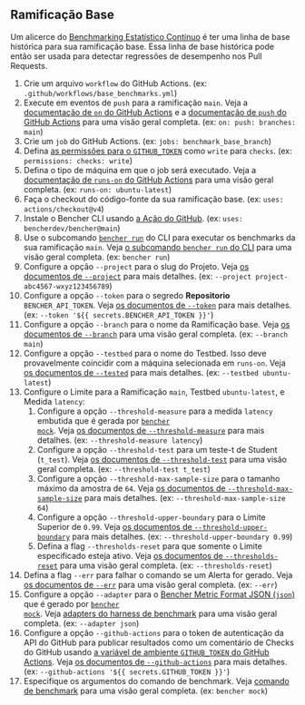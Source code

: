 
## Ramificação Base

Um alicerce do [Benchmarking Estatístico Contínuo][statistical continuous benchmarking]
é ter uma linha de base histórica para sua ramificação base.
Essa linha de base histórica pode então ser usada para detectar regressões de desempenho nos Pull Requests.

<BaseBranchCode />

1. Crie um arquivo `workflow` do GitHub Actions.
   (ex: `.github/workflows/base_benchmarks.yml`)
2. Execute em eventos de `push` para a ramificação `main`.
   Veja a [documentação de `on` do GitHub Actions][github actions on]
   e a [documentação de `push` do GitHub Actions][github actions push] para uma visão geral completa.
   (ex: `on: push: branches: main`)
3. Crie um `job` do GitHub Actions.
   (ex: `jobs: benchmark_base_branch`)
4. Defina [as permissões para o `GITHUB_TOKEN`][github token permissions]
   como `write` para `checks`.
   (ex: `permissions: checks: write`)
5. Defina o tipo de máquina em que o job será executado.
   Veja a [documentação de `runs-on` do GitHub Actions][github actions runs-on]
   para uma visão geral completa.
   (ex: `runs-on: ubuntu-latest`)
6. Faça o checkout do código-fonte da sua ramificação base.
   (ex: `uses: actions/checkout@v4`)
7. Instale o Bencher CLI usando [a Ação do GitHub][bencher cli github action].
   (ex: `uses: bencherdev/bencher@main`)
8. Use o subcomando <code><a href="/pt/docs/explanation/bencher-run/">bencher run</a></code> do CLI
   para executar os benchmarks da sua ramificação `main`.
   Veja [o subcomando `bencher run` do CLI][bencher run] para uma visão geral completa.
   (ex: `bencher run`)
9. Configure a opção `--project` para o slug do Projeto.
   Veja [os documentos de `--project`][project option] para mais detalhes.
   (ex: `--project project-abc4567-wxyz123456789`)
10. Configure a opção `--token` para o segredo **Repositorio** `BENCHER_API_TOKEN`.
   Veja [os documentos de `--token`][token option] para mais detalhes.
   (ex: `--token '${{ secrets.BENCHER_API_TOKEN }}'`)
11. Configure a opção `--branch` para o nome da Ramificação base.
    Veja [os documentos de `--branch`][branch option] para uma visão geral completa.
    (ex: `--branch main`)
12. Configure a opção `--testbed` para o nome do Testbed.
    Isso deve provavelmente coincidir com a máquina selecionada em `runs-on`.
    Veja [os documentos de `--tested`][testbed option] para mais detalhes.
    (ex: `--testbed ubuntu-latest`)
13. Configure o Limite para a Ramificação `main`, Testbed `ubuntu-latest`, e Medida `latency`:
    1. Configure a opção `--threshold-measure` para a medida `latency` embutida que é gerada por <code><a href="/pt/docs/reference/bencher-metric-format/#bencher-mock">bencher mock</a></code>.
       Veja [os documentos de `--threshold-measure`][threshold measure option] para mais detalhes.
       (ex: `--threshold-measure latency`)
    2. Configure a opção `--threshold-test` para um teste-t de Student (`t_test`).
       Veja [os documentos de `--threshold-test`][threshold test option] para uma visão geral completa.
       (ex: `--threshold-test t_test`)
    3. Configure a opção `--threshold-max-sample-size` para o tamanho máximo da amostra de `64`.
       Veja [os documentos de `--threshold-max-sample-size`][threshold max sample size] para mais detalhes.
       (ex: `--threshold-max-sample-size 64`)
    4. Configure a opção `--threshold-upper-boundary` para o Limite Superior de `0.99`.
       Veja [os documentos de `--threshold-upper-boundary`][threshold upper boundary] para mais detalhes.
       (ex: `--threshold-upper-boundary 0.99`)
    5. Defina a flag `--thresholds-reset` para que somente o Limite especificado esteja ativo.
       Veja [os documentos de `--thresholds-reset`][thresholds reset] para uma visão geral completa.
       (ex: `--thresholds-reset`)
14. Defina a flag `--err` para falhar o comando se um Alerta for gerado.
    Veja [os documentos de `--err`][alert err] para uma visão geral completa.
    (ex: `--err`)
15. Configure a opção `--adapter` para o [Bencher Metric Format JSON (`json`)][bmf] que é gerado por <code><a href="/pt/docs/reference/bencher-metric-format/#bencher-mock">bencher mock</a></code>.
    Veja [adapters do harness de benchmark][adapter json] para uma visão geral completa.
    (ex: `--adapter json`)
16. Configure a opção `--github-actions` para o token de autenticação da API do GitHub para publicar resultados como um comentário de Checks do GitHub usando
    [a variável de ambiente `GITHUB_TOKEN` do GitHub Actions][github token].
    Veja [os documentos de `--github-actions`][github actions option] para mais detalhes.
    (ex: `--github-actions '${{ secrets.GITHUB_TOKEN }}'`)
17. Especifique os argumentos do comando de benchmark.
    Veja [comando de benchmark][command argument] para uma visão geral completa.
    (ex: `bencher mock`)

[github actions on]: https://docs.github.com/pt/actions/using-workflows/workflow-syntax-for-github-actions#on
[github actions push]: https://docs.github.com/pt/webhooks/webhook-events-and-payloads#push
[github token permissions]: https://docs.github.com/pt/actions/using-jobs/assigning-permissions-to-jobs#setting-the-github_token-permissions-for-a-specific-job
[github actions runs-on]: https://docs.github.com/pt/actions/using-workflows/workflow-syntax-for-github-actions#jobsjob_idruns-on
[bencher cli github action]: https://github.com/marketplace/actions/bencher-cli
[github token]: https://docs.github.com/pt/actions/security-guides/automatic-token-authentication

[statistical continuous benchmarking]: /pt/docs/how-to/track-benchmarks/#statistical-continuous-benchmarking
[bencher run]: /pt/docs/explanation/bencher-run/
[project option]: /pt/docs/explanation/bencher-run/#--project-project
[token option]: /pt/docs/explanation/bencher-run/#--token-token
[branch option]: /pt/docs/explanation/branch-selection/#--branch-branch
[testbed option]: /pt/docs/explanation/bencher-run/#--testbed-testbed
[threshold measure option]: /pt/docs/explanation/thresholds/#--threshold-measure-measure
[threshold test option]: /pt/docs/explanation/thresholds/#--threshold-test-test
[threshold max sample size]: /pt/docs/explanation/thresholds/#--threshold-max-sample-size-size
[threshold upper boundary]: /pt/docs/explanation/thresholds/#--threshold-upper-boundary-boundary
[thresholds reset]: /pt/docs/explanation/thresholds/#--thresholds-reset
[alert err]: /pt/docs/explanation/thresholds/#--err
[bmf]: /pt/docs/reference/bencher-metric-format/
[adapter json]: /pt/docs/explanation/adapters/#-json
[github actions option]: /pt/docs/explanation/bencher-run/#--github-actions-github_token
[command argument]: /pt/docs/explanation/bencher-run/#benchmark-command